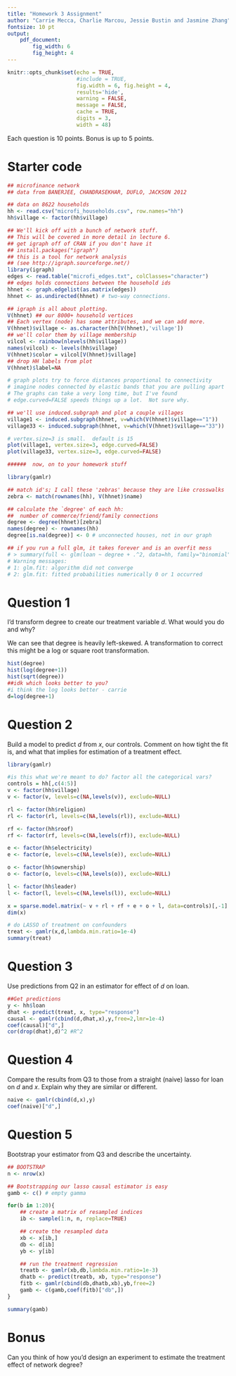 ```yaml
---
title: "Homework 3 Assignment"
author: "Carrie Mecca, Charlie Marcou, Jessie Bustin and Jasmine Zhang"
fontsize: 10 pt
output: 
    pdf_document:
        fig_width: 6
        fig_height: 4
---
```


```r
knitr::opts_chunk$set(echo = TRUE, 
                      #include = TRUE, 
                      fig.width = 6, fig.height = 4,
                      results='hide',
                      warning = FALSE,
                      message = FALSE,
                      cache = TRUE,
                      digits = 3,
                      width = 48) 
```

Each question is 10 points. Bonus is up to 5 points.

# Starter code

```r
## microfinance network 
## data from BANERJEE, CHANDRASEKHAR, DUFLO, JACKSON 2012

## data on 8622 households
hh <- read.csv("microfi_households.csv", row.names="hh")
hh$village <- factor(hh$village)

## We'll kick off with a bunch of network stuff.
## This will be covered in more detail in lecture 6.
## get igraph off of CRAN if you don't have it
## install.packages("igraph")
## this is a tool for network analysis
## (see http://igraph.sourceforge.net/)
library(igraph)
edges <- read.table("microfi_edges.txt", colClasses="character")
## edges holds connections between the household ids
hhnet <- graph.edgelist(as.matrix(edges))
hhnet <- as.undirected(hhnet) # two-way connections.

## igraph is all about plotting.  
V(hhnet) ## our 8000+ household vertices
## Each vertex (node) has some attributes, and we can add more.
V(hhnet)$village <- as.character(hh[V(hhnet),'village'])
## we'll color them by village membership
vilcol <- rainbow(nlevels(hh$village))
names(vilcol) <- levels(hh$village)
V(hhnet)$color = vilcol[V(hhnet)$village]
## drop HH labels from plot
V(hhnet)$label=NA

# graph plots try to force distances proportional to connectivity
# imagine nodes connected by elastic bands that you are pulling apart
# The graphs can take a very long time, but I've found
# edge.curved=FALSE speeds things up a lot.  Not sure why.

## we'll use induced.subgraph and plot a couple villages 
village1 <- induced.subgraph(hhnet, v=which(V(hhnet)$village=="1"))
village33 <- induced.subgraph(hhnet, v=which(V(hhnet)$village=="33"))

# vertex.size=3 is small.  default is 15
plot(village1, vertex.size=3, edge.curved=FALSE)
plot(village33, vertex.size=3, edge.curved=FALSE)

######  now, on to your homework stuff

library(gamlr)

## match id's; I call these 'zebras' because they are like crosswalks
zebra <- match(rownames(hh), V(hhnet)$name)

## calculate the `degree' of each hh: 
##  number of commerce/friend/family connections
degree <- degree(hhnet)[zebra]
names(degree) <- rownames(hh)
degree[is.na(degree)] <- 0 # unconnected houses, not in our graph

## if you run a full glm, it takes forever and is an overfit mess
# > summary(full <- glm(loan ~ degree + .^2, data=hh, family="binomial"))
# Warning messages:
# 1: glm.fit: algorithm did not converge 
# 2: glm.fit: fitted probabilities numerically 0 or 1 occurred 

```

# Question 1 

I'd transform degree to create our treatment variable $d$.
What would you do and why?

We can see that degree is heavily left-skewed. A transformation to correct this might be a log or square root transformation.

```r
hist(degree)
hist(log(degree+1))
hist(sqrt(degree))
##idk which looks better to you?
#i think the log looks better - carrie
d=log(degree+1)
```


# Question 2

Build a model to predict $d$ from $x$, our controls. Comment on how tight the fit is, and what that implies for estimation of a treatment effect.

```r
library(gamlr)

#is this what we're meant to do? factor all the categorical vars?
controls = hh[,c(4:5)]
v <- factor(hh$village)
v <- factor(v, levels=c(NA,levels(v)), exclude=NULL)

rl <- factor(hh$religion)
rl <- factor(rl, levels=c(NA,levels(rl)), exclude=NULL)

rf <- factor(hh$roof)
rf <- factor(rf, levels=c(NA,levels(rf)), exclude=NULL)

e <- factor(hh$electricity)
e <- factor(e, levels=c(NA,levels(e)), exclude=NULL)

o <- factor(hh$ownership)
o <- factor(o, levels=c(NA,levels(o)), exclude=NULL)

l <- factor(hh$leader)
l <- factor(l, levels=c(NA,levels(l)), exclude=NULL)

x = sparse.model.matrix(~ v + rl + rf + e + o + l, data=controls)[,-1]
dim(x)

# do LASSO of treatment on confounders
treat <- gamlr(x,d,lambda.min.ratio=1e-4)
summary(treat)
```

# Question 3

Use predictions from Q2 in an estimator for effect of $d$ on loan.

```r
##Get predictions
y <- hh$loan
dhat <- predict(treat, x, type="response") 
causal <- gamlr(cbind(d,dhat,x),y,free=2,lmr=1e-4)
coef(causal)["d",]
cor(drop(dhat),d)^2 #R^2
```


# Question 4

Compare the results from Q3 to those from a straight (naive) lasso
for loan on $d$ and $x$. Explain why they are similar or different.

```r
naive <- gamlr(cbind(d,x),y)
coef(naive)["d",]
```


# Question 5

Bootstrap your estimator from Q3 and describe the uncertainty.

```r
## BOOTSTRAP 
n <- nrow(x)

## Bootstrapping our lasso causal estimator is easy
gamb <- c() # empty gamma

for(b in 1:20){
	## create a matrix of resampled indices
	ib <- sample(1:n, n, replace=TRUE)

	## create the resampled data
	xb <- x[ib,]
	db <- d[ib]
	yb <- y[ib]

	## run the treatment regression
	treatb <- gamlr(xb,db,lambda.min.ratio=1e-3)
	dhatb <- predict(treatb, xb, type="response")
	fitb <- gamlr(cbind(db,dhatb,xb),yb,free=2)
	gamb <- c(gamb,coef(fitb)["db",])
}

summary(gamb) 
```

# Bonus 

Can you think of how you'd design an experiment to estimate the treatment effect of network degree?


